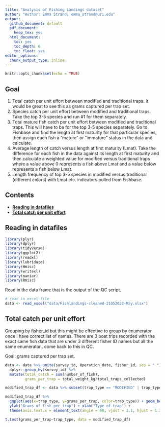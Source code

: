 ```yaml
---
title: "Analysis of Fishing Landings dataset"
author: "Author: Emma Strand; emma_strand@uri.edu"
output:
  github_document: default
  pdf_document:
    keep_tex: yes
  html_document:
    toc: yes
    toc_depth: 6
    toc_float: yes
editor_options: 
  chunk_output_type: inline
---
```


```r
knitr::opts_chunk$set(echo = TRUE)
```

## Goal 

1. Total catch per unit effort between modified and traditional traps. It would be great to see this as grams captured per trap set.   
2. Species catch per unit effort between modified and traditional traps. Take the top 3-5 species and run #1 for them separately.    
3. Total mature fish catch per unit effort between modified and traditional traps. This will have to be for the top 3-5 species separately. Go to Fishbase and find the length at first maturity for that particular species, then assign each fish a "mature" or "immature" status in the data and calculate.    
4. Average length of catch versus length at first maturity (Lmat). Take the difference for each fish in the data against its length at first maturity and then calculate a weighted value for modified versus traditional traps where a value above 0 represents a fish above Lmat and a value below represents a fish below Lmat.   
5. Length frequency of top 3-5 species in modified versus traditional (different colors) with Lmat etc. indicators pulled from Fishbase.

## Contents 

- [**Reading in datafiles**](#data)  
- [**Total catch per unit effort**](#catch_effort)  

## <a name="data"></a> **Reading in datafiles**

```r
library(plyr)
library(dplyr)
library(tidyverse)
library(ggplot2)
library(readxl)
library(lubridate)
library(Hmisc)
library(writexl)
library(naniar)
library(Rmisc)
```

Read in the data frame that is the output of the QC script. 

```r
# read in excel file
data <- read_excel("data/Fishlandings-cleaned-21052022-May.xlsx") 
```

## <a name="catch_effort"></a> **Total catch per unit effort**

Grouping by fisher_id but this might be effective to group by enumerator once I have correct list of names. There are 3 boat trips recorded with the exact same fish data that are under 3 different fisher ID names but all the same enumerator.. come back to this in QC.

Goal: grams captured per trap set.

```r
data <- data %>% unite(survey_id, Operation_date, fisher_id, sep = " ") %>%
  dplyr::group_by(survey_id) %>% 
  mutate(total_catch = sum(number_of_fish),
         grams_per_trap = total_weight_kg/total_traps_collected)

modified_trap_df <- data %>% subset(trap_type == "MODIFIED" | trap_type == "UNMODIFIED")

modified_trap_df %>% 
  ggplot(aes(x=trap_type, y=grams_per_trap, color=trap_type)) + geom_boxplot() + theme_bw() + 
  ylab("Grams of fish per trap") + xlab("Type of trap") +
  theme(axis.text.x = element_text(angle = 60, vjust = 1.1, hjust = 1.3)) #Set the text angle

t.test(grams_per_trap~trap_type, data = modified_trap_df)
```



